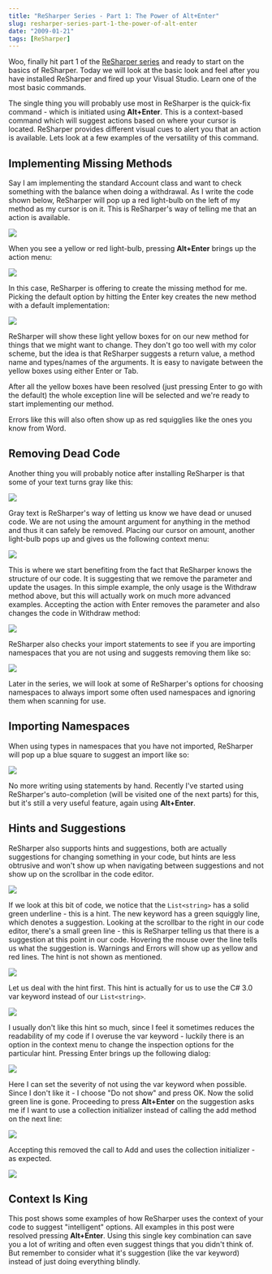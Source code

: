 ```yaml
---
title: "ReSharper Series - Part 1: The Power of Alt+Enter"
slug: resharper-series-part-1-the-power-of-alt-enter
date: "2009-01-21"
tags: [ReSharper]
---
```


Woo, finally hit part 1 of the [ReSharper series](/2009/01/10/resharper-series/) and ready to start on the basics of ReSharper. Today we will look at the basic look and feel after you have installed ReSharper and fired up your Visual Studio. Learn one of the most basic commands.
 
The single thing you will probably use most in ReSharper is the quick-fix command - which is initiated using **Alt+Enter**. This is a context-based command which will suggest actions based on where your cursor is located. ReSharper provides different visual cues to alert you that an action is available. Lets look at a few examples of the versatility of this command.
 
## Implementing Missing Methods
 
Say I am implementing the standard Account class and want to check something with the balance when doing a withdrawal. As I write the code shown below, ReSharper will pop up a red light-bulb on the left of my method as my cursor is on it. This is ReSharper's way of telling me that an action is available.
 
<img src="/WindowsLiveWriter/ReSharperEventDay1Basics_97DC/image_thumb_1.png" /> 
 
When you see a yellow or red light-bulb, pressing **Alt+Enter** brings up the action menu:
 
<img src="/WindowsLiveWriter/ReSharperEventDay1Basics_97DC/image_thumb_2.png" /> 
 
In this case, ReSharper is offering to create the missing method for me. Picking the default option by hitting the Enter key creates the new method with a default implementation:
 
<img src="/WindowsLiveWriter/ReSharperEventDay1Basics_97DC/image_thumb_3.png" /> 
 
ReSharper will show these light yellow boxes for on our new method for things that we might want to change. They don't go too well with my color scheme, but the idea is that ReSharper suggests a return value, a method name and types/names of the arguments. It is easy to navigate between the yellow boxes using either Enter or Tab.
 
After all the yellow boxes have been resolved (just pressing Enter to go with the default) the whole exception line will be selected and we're ready to start implementing our method.
 
Errors like this will also often show up as red squigglies like the ones you know from Word.
 
## Removing Dead Code
 
Another thing you will probably notice after installing ReSharper is that some of your text turns gray like this:
 
<img src="/WindowsLiveWriter/ReSharperEventDay1Basics_97DC/image_thumb_4.png" /> 
 
Gray text is ReSharper's way of letting us know we have dead or unused code. We are not using the amount argument for anything in the method and thus it can safely be removed. Placing our cursor on amount, another light-bulb pops up and gives us the following context menu:
 
<img src="/WindowsLiveWriter/ReSharperEventDay1Basics_97DC/image_thumb_5.png" /> 
 
This is where we start benefiting from the fact that ReSharper knows the structure of our code. It is suggesting that we remove the parameter and update the usages. In this simple example, the only usage is the Withdraw method above, but this will actually work on much more advanced examples. Accepting the action with Enter removes the parameter and also changes the code in Withdraw method:
 
<img src="/WindowsLiveWriter/ReSharperEventDay1Basics_97DC/image_thumb_6.png" />
 
ReSharper also checks your import statements to see if you are importing namespaces that you are not using and suggests removing them like so: 
 
<img src="/WindowsLiveWriter/ReSharperEventDay1Basics_97DC/image_thumb_13.png" /> 
 
Later in the series, we will look at some of ReSharper's options for choosing namespaces to always import some often used namespaces and ignoring them when scanning for use.
 
## Importing Namespaces
 
When using types in namespaces that you have not imported, ReSharper will pop up a blue square to suggest an import like so:
 
<img src="/WindowsLiveWriter/ReSharperEventDay1Basics_97DC/image_thumb_7.png" /> 
 
No more writing using statements by hand. Recently I've started using ReSharper's auto-completion (will be visited one of the next parts) for this, but it's still a very useful feature, again using **Alt+Enter**.
 
## Hints and Suggestions
 
ReSharper also supports hints and suggestions, both are actually suggestions for changing something in your code, but hints are less obtrusive and won't show up when navigating between suggestions and not show up on the scrollbar in the code editor. 
 
<img src="/WindowsLiveWriter/ReSharperEventDay1Basics_97DC/image_thumb_8.png" /> 
 
If we look at this bit of code, we notice that the `List<string>` has a solid green underline - this is a hint. The new keyword has a green squiggly line, which denotes a suggestion. Looking at the scrollbar to the right in our code editor, there's a small green line - this is ReSharper telling us that there is a suggestion at this point in our code. Hovering the mouse over the line tells us what the suggestion is. Warnings and Errors will show up as yellow and red lines. The hint is not shown as mentioned.
 
<img src="/WindowsLiveWriter/ReSharperEventDay1Basics_97DC/image_thumb_14.png" /> 
 
Let us deal with the hint first. This hint is actually for us to use the C# 3.0 var keyword instead of our `List<string>`. 
 
<img src="/WindowsLiveWriter/ReSharperEventDay1Basics_97DC/image_thumb_9.png" /> 
 
I usually don't like this hint so much, since I feel it sometimes reduces the readability of my code if I overuse the var keyword - luckily there is an option in the context menu to change the inspection options for the particular hint. Pressing Enter brings up the following dialog:
 
<img src="/WindowsLiveWriter/ReSharperEventDay1Basics_97DC/image_thumb_10.png" /> 
 
Here I can set the severity of not using the var keyword when possible. Since I don't like it - I choose "Do not show" and press OK. Now the solid green line is gone. Proceeding to press **Alt+Enter** on the suggestion asks me if I want to use a collection initializer instead of calling the add method on the next line:
 
<img src="/WindowsLiveWriter/ReSharperEventDay1Basics_97DC/image_thumb_11.png" /> 
 
Accepting this removed the call to Add and uses the collection initializer - as expected.
 
<img src="/WindowsLiveWriter/ReSharperEventDay1Basics_97DC/image_thumb_12.png" /> 
 
## Context Is King
 
This post shows some examples of how ReSharper uses the context of your code to suggest "intelligent" options. All examples in this post were resolved pressing **Alt+Enter**. Using this single key combination can save you a lot of writing and often even suggest things that you didn't think of. But remember to consider what it's suggestion (like the var keyword) instead of just doing everything blindly.
